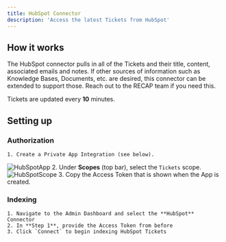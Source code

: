 ```yaml
---
title: HubSpot Connector
description: 'Access the latest Tickets from HubSpot'
---
```


## How it works
The HubSpot connector pulls in all of the Tickets and their title, content, associated emails and notes.
If other sources of information such as Knowledge Bases, Documents, etc. are desired, this connector can
be extended to support those. Reach out to the RECAP team if you need this.

Tickets are updated every **10** minutes.


## Setting up
### Authorization
    1. Create a Private App Integration (see below).
![HubSpotApp](/images/connectors/hubspot/HubSpotApp.png)
    2. Under **Scopes** (top bar), select the `Tickets` scope.
![HubSpotScope](/images/connectors/hubspot/HubSpotScope.png)
    3. Copy the Access Token that is shown when the App is created.

### Indexing
    1. Navigate to the Admin Dashboard and select the **HubSpot** Connector
    2. In **Step 1**, provide the Access Token from before
    3. Click `Connect` to begin indexing HubSpot Tickets
